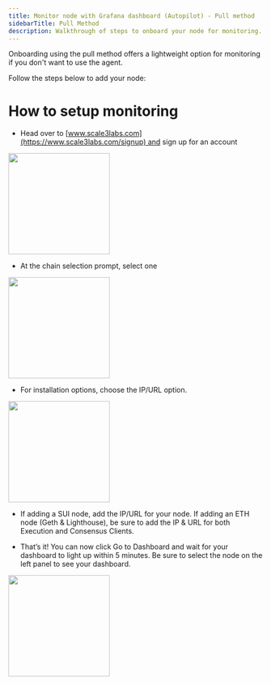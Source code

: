 ```yaml
---
title: Monitor node with Grafana dashboard (Autopilot) - Pull method
sidebarTitle: Pull Method
description: Walkthrough of steps to onboard your node for monitoring.
---
```


Onboarding using the pull method offers a lightweight option for monitoring if you don't want to use the agent. 

Follow the steps below to add your node:

# How to setup monitoring

- Head over to [www.scale3labs.com](https://www.scale3labs.com/signup) and sign up for an account


<img height="200" src="https://miro.medium.com/v2/resize:fit:1400/1*JwrNViuYqbVjWDdraU-blw.png" />

- At the chain selection prompt, select one

<img height="200" src="https://miro.medium.com/v2/resize:fit:1400/1*so-EyDWyf1EeMAyy3gO_Lg.png" />

- For installation options, choose the IP/URL option.

<img height="200" src="https://miro.medium.com/v2/resize:fit:1400/1*bBX4HESWjrSADOVhNpfmXQ.png" />

- If adding a SUI node, add the IP/URL for your node. If adding an ETH node (Geth & Lighthouse), be sure to add the IP & URL for both Execution and Consensus Clients.

- That’s it! You can now click Go to Dashboard and wait for your dashboard to light up within 5 minutes. Be sure to select the node on the left panel to see your dashboard.

<img height="200" src="https://miro.medium.com/v2/resize:fit:1400/1*Y2-bjiHQpC4-CY-BYoGFFg.png" />